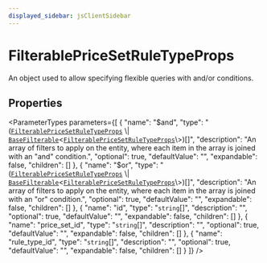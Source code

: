 ```yaml
---
displayed_sidebar: jsClientSidebar
---
```



# FilterablePriceSetRuleTypeProps

An object used to allow specifying flexible queries with and/or conditions.

## Properties

<ParameterTypes parameters={[
  {
    "name": "$and",
    "type": "([`FilterablePriceSetRuleTypeProps`](internal.internal-1.PricingTypes.FilterablePriceSetRuleTypeProps.mdx) \\| [`BaseFilterable`](../../DAL/interfaces/internal.internal-1.DAL.BaseFilterable.mdx)<[`FilterablePriceSetRuleTypeProps`](internal.internal-1.PricingTypes.FilterablePriceSetRuleTypeProps.mdx)\\>)[]",
    "description": "An array of filters to apply on the entity, where each item in the array is joined with an \"and\" condition.",
    "optional": true,
    "defaultValue": "",
    "expandable": false,
    "children": []
  },
  {
    "name": "$or",
    "type": "([`FilterablePriceSetRuleTypeProps`](internal.internal-1.PricingTypes.FilterablePriceSetRuleTypeProps.mdx) \\| [`BaseFilterable`](../../DAL/interfaces/internal.internal-1.DAL.BaseFilterable.mdx)<[`FilterablePriceSetRuleTypeProps`](internal.internal-1.PricingTypes.FilterablePriceSetRuleTypeProps.mdx)\\>)[]",
    "description": "An array of filters to apply on the entity, where each item in the array is joined with an \"or\" condition.",
    "optional": true,
    "defaultValue": "",
    "expandable": false,
    "children": []
  },
  {
    "name": "id",
    "type": "`string`[]",
    "description": "",
    "optional": true,
    "defaultValue": "",
    "expandable": false,
    "children": []
  },
  {
    "name": "price_set_id",
    "type": "`string`[]",
    "description": "",
    "optional": true,
    "defaultValue": "",
    "expandable": false,
    "children": []
  },
  {
    "name": "rule_type_id",
    "type": "`string`[]",
    "description": "",
    "optional": true,
    "defaultValue": "",
    "expandable": false,
    "children": []
  }
]} />
